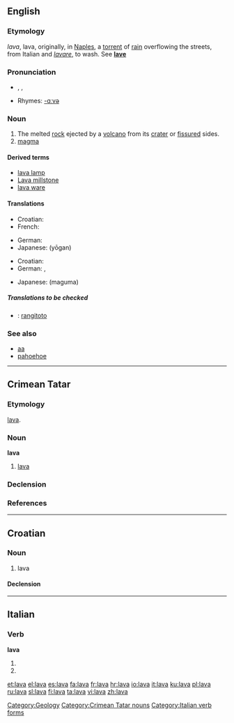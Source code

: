 {{see|Lava}}
{{wikipedia}}
==English==
===Etymology===
{{I.}} ''lava'', lava, originally, in [[Naples]], a [[torrent]] of [[rain]] overflowing the streets, from Italian and {{L.}} ''[[lavare]]'', to wash. See '''[[lave]]'''

===Pronunciation===
* {{enPR|läʹvə}}, {{IPA|/lɑːvə/}}, {{SAMPA|/lA:v@/}}
* Rhymes: [[Rhymes:English:-ɑːvə|-ɑːvə]]

===Noun===
{{en-noun|s|-}}

# The melted [[rock]] ejected by a [[volcano]] from its [[crater]] or [[fissure]]d sides.<!--encyclopedic info: It flows out in streams sometimes miles or kilometres in length. It also issues from fissures in the earth's surface, and forms beds covering many square miles, as in the Northwestern United States.
#: '''Note:''' Lavas are classed, according to their 1) structure, as [[scoriaceous]] or [[cellular]], [[glassy]], [[stony]], etc., 2) according to the material of which they consist, as [[doleritic]], [[trachytic]], etc., and 3) according to their form in flows as either [[aa]] or [[pahoehoe]].-->
# [[magma]]<!--, molten rock ''within'' the earth.-->

====Derived terms====
*[[lava lamp]]
*[[Lava millstone]]<!--:, a hard and coarse basaltic millstone from the neighborhood of the [[Rhine]].-->
*[[lava ware]]<!--:, a kind of cheap pottery made of iron slag cast into tiles, [[urn]]s, table tops, etc., resembling lava in appearance.-->

====Translations====
{{trans-top|melted rock}}
*Croatian: {{t+|hr|lava|f}}
*French: {{t+|fr|lave|f}}
{{trans-mid}}
*German: {{t+|de|Lava|f}}
*Japanese: {{JAchar|[[溶岩]]}} (yōgan)
{{trans-bottom}}

{{trans-top|magma}}
*Croatian: {{t+|hr|lava|f}}
*German: {{t+|de|Lava|f}}, {{t-|de|Magma|n}}
{{trans-mid}}
*Japanese: {{JAchar|[[マグマ]]}} (maguma)
{{trans-bottom}}

=====Translations to be checked=====
{{checktrans}}
*{{ttbc|Maori}}: [[rangitoto]]

===See also===
*[[aa]]
*[[pahoehoe]]

[[Category:Geology]]

----
==Crimean Tatar==
===Etymology===
{{It.|crh}} [[lava#Italian|lava]].

===Noun===
'''lava'''

#[[#English|lava]]

===Declension===
{{crh-latin-noun|nıñ|ga|nı|da|dan}}

===References===
{{R:Useinov-Mireev 2002}}

[[Category:Crimean Tatar nouns]]

----

==Croatian==

===Noun===
{{hr-noun|g=f|lave}}

# {{geology|lang=hr}} lava

====Declension====
{{hr-decl-noun
|lava|lave
|lave|lava
|lavi|lavama
|lavu|lave
|lavo|lave
|lavi|lavama
|lavom|lavama
}}

----

==Italian==

===Verb===
'''lava'''

# {{form of|[[third-person|Third-person]] [[singular]] [[present tense]]|[[lavare#Italian|lavare]]|lang=Italian}}
# {{form of|[[second-person|Second-person]] singular [[imperative]]|lavare#Italian|lavare|lang=Italian}}

[[Category:Italian verb forms]]

[[et:lava]]
[[el:lava]]
[[es:lava]]
[[fa:lava]]
[[fr:lava]]
[[hr:lava]]
[[io:lava]]
[[it:lava]]
[[ku:lava]]
[[pl:lava]]
[[ru:lava]]
[[sl:lava]]
[[fi:lava]]
[[ta:lava]]
[[vi:lava]]
[[zh:lava]]